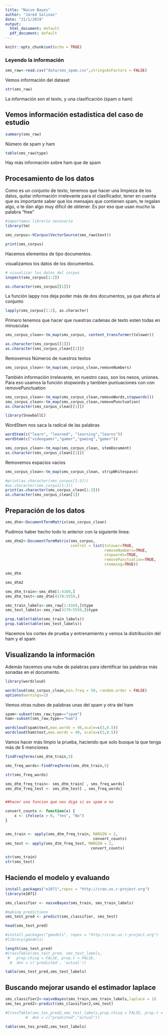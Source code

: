 ```yaml
---
title: "Naive Bayes"
author: "Jared Salinas"
date: "21/1/2019"
output:
  html_document: default
  pdf_document: default
---
```


```r
knitr::opts_chunk$set(echo = TRUE)
```

### Leyendo la información

```r
sms_raw<-read.csv("data/sms_spam.csv",stringsAsFactors = FALSE)
```

Vemos información del dataset
```r

str(sms_raw)

```
La información son  el texto, y una clasificación (spam o ham)

## Vemos información estadistica del caso de estudio
```r
summary(sms_raw)
```
Número de spam y ham
```r
table(sms_raw$type)
```
Hay más información sobre ham que de spam

## Procesamiento de los datos

Como es un conjunto de texto, tenemos que hacer una limpieza de los datos, quitar información 
irrelevante para el clasificador, tener en cuenta que es importante saber que los mensajes que contienen spam, te regalan algo, o te dan algo muy dificil de obtener. Es por eso que usan mucho la 
palabra "free"
```r
#importamos librería necesaria
library(tm)
```
```r
sms_corpus<-VCorpus(VectorSource(sms_raw$text))

print(sms_corpus)
```
Hacemos elementos de tipo documentos.

visualizamos los datos de los documentos.
```r
# visualizar los datos del corpus
inspect(sms_corpus[1:2])

as.character(sms_corpus[[1]])

```
La función lappy nos deja poder más de dos documentos, ya que afecta al conjunto
```r
lapply(sms_corpus[1:2], as.character)
```
Primero tenemos que hacer que nuestras cadenas de texto esten todas en minusculas
```r

sms_corpus_clean<-tm_map(sms_corpus, content_transformer(tolower))

as.character(sms_corpus[[1]])
as.character(sms_corpus_clean[[1]])

```
Removemos Números de nuestros textos
```r
sms_corpus_clean<-tm_map(sms_corpus_clean,removeNumbers)
```
También información irrelevante, en nuestro caso, son los nexos, uniones.
Para eso usamos la función stopwords y tambien puntuaciones con con removePunctuation
```r
sms_corpus_clean<-tm_map(sms_corpus_clean,removeWords,stopwords())
sms_corpus_clean<-tm_map(sms_corpus_clean,removePunctuation)
as.character(sms_corpus_clean[[1]])
```
```r
library(SnowballC)
```
WordStem nos saca la radical de las palabras
```r
wordStem(c("learn", "learned", "learning","learns"))
wordStem(c("videogamer","gamer","gaming","gamer"))
```
```r
sms_corpus_clean<-tm_map(sms_corpus_clean, stemDocument)
as.character(sms_corpus_clean[[1]])
```
Removemos espacios vacios
```r
sms_corpus_clean<-tm_map(sms_corpus_clean, stripWhitespace)

#print(as.character(sms_corpus[1:3]))
#as.character(sms_corpus[1:3])
print(as.character(sms_corpus_clean[1:3]))
as.character(sms_corpus_clean[1])
```

## Preparación de los datos

```r
sms_dtm<-DocumentTermMatrix(sms_corpus_clean)
```
Pudimos haber hecho todo lo anterior con la siguiente linea:
```r
sms_dtm2<-DocumentTermMatrix(sms_corpus,
                             control = list(tolower=TRUE,
                                            removeNumbers=TRUE,
                                            stopwords=TRUE,
                                            removePunctuation=TRUE,
                                            stemming=TRUE))
```

```r
sms_dtm

sms_dtm2
```
```r
sms_dtm_train<-sms_dtm[1:4169,]
sms_dtm_test<-sms_dtm[4170:5559,]

sms_train_labels<-sms_raw[1:4169,]$type
sms_test_labels<-sms_raw[4170:5559,]$type

prop.table(table(sms_train_labels))
prop.table(table(sms_test_labels))
```
Hacemos los cortes de prueba y entrenamiento y vemos la distribución del ham y el spam

## Visualizando la información
Además hacemos una nube de palabras para identificar las palabras más sonadas en el documento.
```r
library(wordcloud)
```
```r
wordcloud(sms_corpus_clean,min.freq = 50, random.order = FALSE)
options(warnings=2) 
```
Vemos otras nubes de palabras unas del spam y otra del ham
```r
spam<-subset(sms_raw,type=="spam")
ham<-subset(sms_raw,type=="ham")

wordcloud(spam$text,max.words = 40,scale=c(3,0.5))
wordcloud(ham$text,max.words = 40, scale=c(3,0.5))
```

Vamos hacer más limpio la prueba, haciendo que solo busque la que tenga más de 5 menciones
```r
findFreqTerms(sms_dtm_train,5)

sms_freq_words<-findFreqTerms(sms_dtm_train,5)

str(sms_freq_words)

sms_dtm_freq_train<- sms_dtm_train[ , sms_freq_words]
sms_dtm_freq_test <- sms_dtm_test[ , sms_freq_words]         


##hacer una funcion que nos diga si es spam o no

convert_counts <- function(x) {
    x <- ifelse(x > 0, "Yes", "No")
}


sms_train <- apply(sms_dtm_freq_train, MARGIN = 2,
                                       convert_counts)
sms_test <- apply(sms_dtm_freq_test, MARGIN = 2,
                                      convert_counts)

str(sms_train)
str(sms_test)
```

## Haciendo el modelo y evaluando

```r
install.packages("e1071",repos = "http://cran.us.r-project.org")
library(e1071)
```

```r
sms_classifier <- naiveBayes(sms_train, sms_train_labels)

#making predictions
sms_test_pred <- predict(sms_classifier, sms_test)

head(sms_test_pred)
```
```r
#install.packages("gmodels", repos = "http://cran.us.r-project.org")
#library(gmodels)

length(sms_test_pred)
#CrossTable(sms_test_pred, sms_test_labels,
 #   prop.chisq = FALSE, prop.t = FALSE,
  #  dnn = c('predicted', 'actual'))

table(sms_test_pred,sms_test_labels)
```

## Buscando mejorar usando el estimador laplace

```r
sms_classifier2<-naiveBayes(sms_train,sms_train_labels,laplace = 1)
sms_tes_pred2<-predict(sms_classifier2,sms_test)

#CrossTable(sms_tes_pred2,sms_test_labels,prop.chisq = FALSE, prop.t = FALSE,
         #  dnn = c("predicted","actual"))

table(sms_tes_pred2,sms_test_labels)
```

